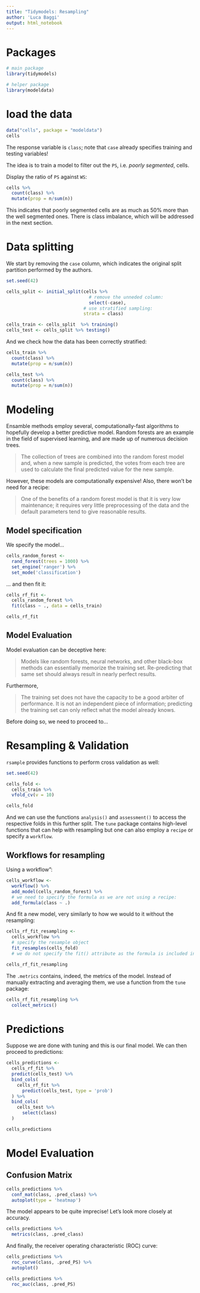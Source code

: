 ```yaml
---
title: "Tidymodels: Resampling"
author: 'Luca Baggi'
output: html_notebook
---
```


# Packages

```r
# main package
library(tidymodels)

# helper package
library(modeldata)
```

# load the data

```r
data("cells", package = "modeldata")
cells
```

The response variable is `class`; note that `case` already specifies training and testing variables!

The idea is to train a model to filter out the `PS`, i.e. *poorly segmented*, cells.

Display the ratio of `PS` against `WS`:

```r
cells %>%
  count(class) %>%
  mutate(prop = n/sum(n))
```
This indicates that poorly segmented cells are as much as 50% more than the well segmented ones. There is class imbalance, which will be addressed in the next section.

# Data splitting

We start by removing the `case` column, which indicates the original split partition performed by the authors.

```r

set.seed(42)

cells_split <- initial_split(cells %>%
                               # remove the unneded column:
                               select(-case),
                             # use stratified sampling:
                             strata = class)

cells_train <- cells_split  %>% training()
cells_test <- cells_split %>% testing()
```

And we check how the data has been correctly stratified:

```r
cells_train %>%
  count(class) %>%
  mutate(prop = n/sum(n))

cells_test %>%
  count(class) %>%
  mutate(prop = n/sum(n))
```

# Modeling

Ensamble methods employ several, computationally-fast algorithms to hopefully develop a better predictive model. Random forests are an example in the field of supervised learning, and are made up of numerous decision trees.

> The collection of trees are combined into the random forest model and, when a new sample is predicted, the votes from each tree are used to calculate the final predicted value for the new sample.

However, these models are computationally expensive! Also, there won't be need for a recipe:

> One of the benefits of a random forest model is that it is very low maintenance; it requires very little preprocessing of the data and the default parameters tend to give reasonable results.

## Model specification

We specify the model... 

```r
cells_random_forest <-
  rand_forest(trees = 1000) %>%
  set_engine('ranger') %>%
  set_mode('classification')
```

... and then fit it:

```r
cells_rf_fit <-
  cells_random_forest %>%
  fit(class ~ ., data = cells_train)

cells_rf_fit
```

## Model Evaluation

Model evaluation can be deceptive here:

> Models like random forests, neural networks, and other black-box methods can essentially memorize the training set. Re-predicting that same set should always result in nearly perfect results.

Furthermore, 

> The training set does not have the capacity to be a good arbiter of performance. It is not an independent piece of information; predicting the training set can only reflect what the model already knows.

Before doing so, we need to proceed to...

# Resampling & Validation

`rsample` provides functions to perform cross validation as well:

```r
set.seed(42)

cells_fold <-
  cells_train %>%
  vfold_cv(v = 10)

cells_fold
```
And we can use the functions `analysis()` and `assessment()` to access the respective folds in this further split. The `tune` package contains high-level functions that can help with resampling but one can also employ a `recipe` or specify a `workflow`.

## Workflows for resampling

Using a workflow":

```r
cells_workflow <-
  workflow() %>%
  add_model(cells_random_forest) %>%
  # we need to specify the formula as we are not using a recipe:
  add_formula(class ~ .)
```

And fit a new model, very similarly to how we would to it without the resampling:

```r
cells_rf_fit_resampling <-
  cells_workflow %>%
  # specify the resample object
  fit_resamples(cells_fold)
  # we do not specify the fit() attribute as the formula is included in the workflow!

cells_rf_fit_resampling
```

The `.metrics` contains, indeed, the metrics of the model. Instead of manually extracting and averaging them, we use a function from the `tune` package:

```r
cells_rf_fit_resampling %>%
  collect_metrics()
```
# Predictions

Suppose we are done with tuning and this is our final model. We can then proceed to predictions:

```r
cells_predictions <-
  cells_rf_fit %>%
  predict(cells_test) %>%
  bind_cols(
    cells_rf_fit %>%
      predict(cells_test, type = 'prob')
  ) %>%
  bind_cols(
    cells_test %>%
      select(class)
  )

cells_predictions
```
# Model Evaluation

## Confusion Matrix

```r
cells_predictions %>%
  conf_mat(class, .pred_class) %>%
  autoplot(type = 'heatmap')
```
The model appears to be quite imprecise! Let's look more closely at accuracy.

```r
cells_predictions %>%
  metrics(class, .pred_class)
```
And finally, the receiver operating characteristic (ROC) curve:

```r
cells_predictions %>%
  roc_curve(class, .pred_PS) %>%
  autoplot()

cells_predictions %>%
  roc_auc(class, .pred_PS)
```

